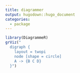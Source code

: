 ```yaml
---
title: diagrammer
output: hugodown::hugo_document
categories:
  - package
---
```


```r
library(DiagrammeR)
grViz("
  digraph {
    layout = twopi
    node [shape = circle]
    A -> {B C D} 
  }")
```
